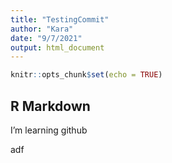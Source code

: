 ```yaml
---
title: "TestingCommit"
author: "Kara"
date: "9/7/2021"
output: html_document
---
```


```r
knitr::opts_chunk$set(echo = TRUE)
```

## R Markdown

I'm learning github


adf
